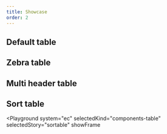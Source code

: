 ```yaml
---
title: Showcase
order: 2
---
```



## Default table

<Playground system="ec" selectedKind="components-table" selectedStory="default">
  <Html markup={tableDefault} />
</Playground>

## Zebra table

<Playground system="ec" selectedKind="components-table" selectedStory="zebra">
  <Html markup={tableZebra} />
</Playground>

## Multi header table

<Playground system="ec" selectedKind="components-table" selectedStory="multi">
  <Html markup={tableMulti} />
</Playground>

## Sort table

<Playground
  system="ec"
  selectedKind="components-table"
  selectedStory="sortable"
  showFrame
>
  <Html markup={tableSortable} />
</Playground>
